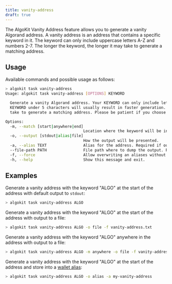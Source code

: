 ```yaml
---
title: vanity-address
draft: true
---
```


The AlgoKit Vanity Address feature allows you to generate a vanity Algorand address. A vanity address is an address that contains a specific keyword in it. The keyword can only include uppercase letters A-Z and numbers 2-7. The longer the keyword, the longer it may take to generate a matching address.

## Usage

Available commands and possible usage as follows:

```bash
> algokit task vanity-address
Usage: algokit task vanity-address [OPTIONS] KEYWORD

  Generate a vanity Algorand address. Your KEYWORD can only include letters A - Z and numbers 2 - 7. Keeping your
  KEYWORD under 5 characters will usually result in faster generation. Note: The longer the KEYWORD, the longer it may
  take to generate a matching address. Please be patient if you choose a long keyword.

Options:
  -m, --match [start|anywhere|end]
                                  Location where the keyword will be included. Default is start.
  -o, --output [stdout|alias|file]
                                  How the output will be presented.
  -a, --alias TEXT                Alias for the address. Required if output is "alias".
  --file-path PATH                File path where to dump the output. Required if output is "file".
  -f, --force                     Allow overwriting an aliases without confirmation, if output option is 'alias'.
  -h, --help                      Show this message and exit.
```

## Examples

Generate a vanity address with the keyword "ALGO" at the start of the address with default output to `stdout`:

```bash
> algokit task vanity-address ALGO
```

Generate a vanity address with the keyword "ALGO" at the start of the address with output to a file:

```bash
> algokit task vanity-address ALGO -o file -f vanity-address.txt
```

Generate a vanity address with the keyword "ALGO" anywhere in the address with output to a file:

```bash
> algokit task vanity-address ALGO -m anywhere -o file -f vanity-address.txt
```

Generate a vanity address with the keyword "ALGO" at the start of the address and store into a [wallet alias](wallet.mdx):

```bash
> algokit task vanity-address ALGO -o alias -a my-vanity-address
```
